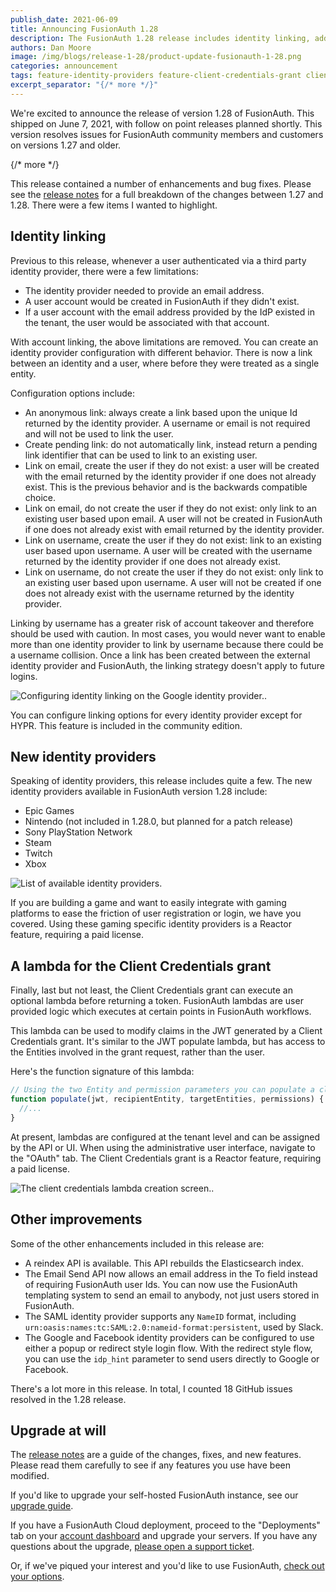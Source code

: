 ```yaml
---
publish_date: 2021-06-09 
title: Announcing FusionAuth 1.28
description: The FusionAuth 1.28 release includes identity linking, additional identity providers, a lambda for the Client Credentials grant and more
authors: Dan Moore
image: /img/blogs/release-1-28/product-update-fusionauth-1-28.png
categories: announcement
tags: feature-identity-providers feature-client-credentials-grant client-credentials-grant lambda gaming identity-linking release-announcement
excerpt_separator: "{/* more */}"
---
```


We're excited to announce the release of version 1.28 of FusionAuth. This shipped on June 7, 2021, with follow on point releases planned shortly. This version resolves issues for FusionAuth community members and customers on versions 1.27 and older. 

{/* more */}

This release contained a number of enhancements and bug fixes. Please see the [release notes](/docs/v1/tech/release-notes#version-1-28-0) for a full breakdown of the changes between 1.27 and 1.28. There were a few items I wanted to highlight. 

## Identity linking

Previous to this release, whenever a user authenticated via a third party identity provider, there were a few limitations:

* The identity provider needed to provide an email address.
* A user account would be created in FusionAuth if they didn't exist.
* If a user account with the email address provided by the IdP existed in the tenant, the user would be associated with that account.

With account linking, the above limitations are removed. You can create an identity provider configuration with different behavior. There is now a link between an identity and a user, where before they were treated as a single entity. 

Configuration options include:

* An anonymous link: always create a link based upon the unique Id returned by the identity provider. A username or email is not required and will not be used to link the user.
* Create pending link: do not automatically link, instead return a pending link identifier that can be used to link to an existing user.
* Link on email, create the user if they do not exist: a user will be created with the email returned by the identity provider if one does not already exist. This is the previous behavior and is the backwards compatible choice.
* Link on email, do not create the user if they do not exist: only link to an existing user based upon email. A user will not be created in FusionAuth if one does not already exist with email returned by the identity provider.
* Link on username, create the user if they do not exist: link to an existing user based upon username. A user will be created with the username returned by the identity provider if one does not already exist.
* Link on username, do not create the user if they do not exist: only link to an existing user based upon username. A user will not be created if one does not already exist with the username returned by the identity provider.

Linking by username has a greater risk of account takeover and therefore should be used with caution. In most cases, you would never want to enable more than one identity provider to link by username because there could be a username collision. Once a link has been created between the external identity provider and FusionAuth, the linking strategy doesn't apply to future logins.

![Configuring identity linking on the Google identity provider..](/img/blogs/release-1-28/identity-linking.png)

You can configure linking options for every identity provider except for HYPR. This feature is included in the community edition.

## New identity providers

Speaking of identity providers, this release includes quite a few. The new identity providers available in FusionAuth version 1.28 include:

* Epic Games
* Nintendo (not included in 1.28.0, but planned for a patch release)
* Sony PlayStation Network
* Steam
* Twitch
* Xbox

![List of available identity providers.](/img/blogs/release-1-28/new-identity-providers.png)

If you are building a game and want to easily integrate with gaming platforms to ease the friction of user registration or login, we have you covered. Using these gaming specific identity providers is a Reactor feature, requiring a paid license.

## A lambda for the Client Credentials grant

Finally, last but not least, the Client Credentials grant can execute an optional lambda before returning a token. FusionAuth lambdas are user provided logic which executes at certain points in FusionAuth workflows. 

This lambda can be used to modify claims in the JWT generated by a Client Credentials grant. It's similar to the JWT populate lambda, but has access to the Entities involved in the grant request, rather than the user. 

Here's the function signature of this lambda:

```javascript
// Using the two Entity and permission parameters you can populate a client credentials grant JWT.
function populate(jwt, recipientEntity, targetEntities, permissions) {
  //...
}
```

At present, lambdas are configured at the tenant level and can be assigned by the API or UI. When using the administrative user interface, navigate to the "OAuth" tab. The Client Credentials grant is a Reactor feature, requiring a paid license.

![The client credentials lambda creation screen..](/img/blogs/release-1-28/client-credentials-lambda.png)

## Other improvements

Some of the other enhancements included in this release are:

* A reindex API is available. This API rebuilds the Elasticsearch index.
* The Email Send API now allows an email address in the To field instead of requiring FusionAuth user Ids. You can now use the FusionAuth templating system to send an email to anybody, not just users stored in FusionAuth.
* The SAML identity provider supports any `NameID` format, including `urn:oasis:names:tc:SAML:2.0:nameid-format:persistent`, used by Slack.
* The Google and Facebook identity providers can be configured to use either a popup or redirect style login flow. With the redirect style flow, you can use the `idp_hint` parameter to send users directly to Google or Facebook.

There's a lot more in this release. In total, I counted 18 GitHub issues resolved in the 1.28 release.

## Upgrade at will

The [release notes](/docs/v1/tech/release-notes#version-1-28-0) are a guide of the changes, fixes, and new features. Please read them carefully to see if any features you use have been modified.

If you'd like to upgrade your self-hosted FusionAuth instance, see our [upgrade guide](/docs/v1/tech/admin-guide/upgrade). 

If you have a FusionAuth Cloud deployment, proceed to the "Deployments" tab on your <a href="https://account.fusionauth.io/account/deployment/" target="_blank">account dashboard</a> and upgrade your servers. If you have any questions about the upgrade, <a href="https://account.fusionauth.io/account/support/" target="_blank">please open a support ticket</a>.

Or, if we've piqued your interest and you'd like to use FusionAuth, [check out your options](/pricing).
